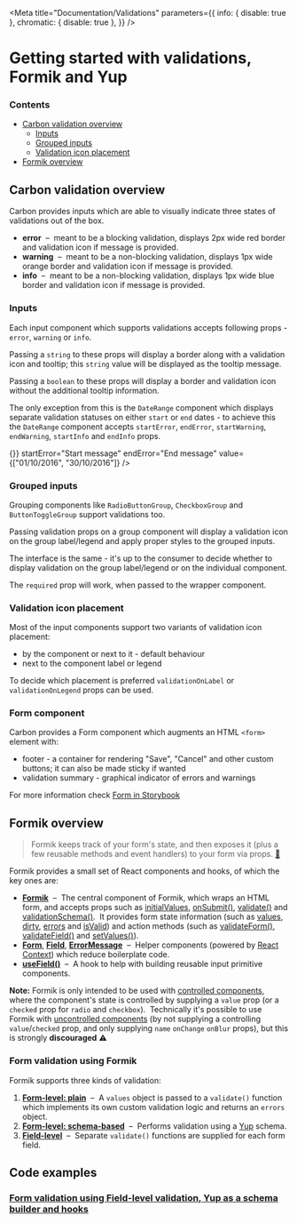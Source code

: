 
<Meta
  title="Documentation/Validations"
  parameters={{
    info: { disable: true },
    chromatic: { disable: true },
  }}
/>

# Getting started with validations, Formik and Yup

### Contents

- [Carbon validation overview](#carbon-validation-overview)
  - [Inputs](#inputs)
  - [Grouped inputs](#grouped-inputs)
  - [Validation icon placement](#validation-icon-placement)
- [Formik overview](#formik-overview)

## Carbon validation overview

Carbon provides inputs which are able to visually indicate three states of validations out of the box.

- **error**  –  meant to be a blocking validation, displays 2px wide red border and validation icon if message is provided.
- **warning**  –  meant to be a non-blocking validation, displays 1px wide orange border and validation icon if message is provided.
- **info**  –  meant to be a non-blocking validation, displays 1px wide blue border and validation icon if message is provided.

### Inputs

Each input component which supports validations accepts following props - `error`, `warning` or `info`.

Passing a `string` to these props will display a border along with a validation icon and tooltip; this `string` value will be displayed as the tooltip message.

<Canvas>
  <Story name="string validation">
    <Textbox name="name" value="value" error="Message" />
  </Story>
</Canvas>

Passing a `boolean` to these props will display a border and validation icon without the additional tooltip information.

<Canvas>
  <Story name="boolean validation">
    <Textbox name="name" value="value" error={true} />
  </Story>
</Canvas>

The only exception from this is the `DateRange` component which displays separate validation statuses on either `start` or `end` dates - to achieve this the `DateRange` component accepts `startError`, `endError`, `startWarning`, `endWarning`, `startInfo` and `endInfo` props.

<Canvas>
  <Story name="date range validation">
    <DateRange
      name="name"
      onChange={() => {}}
      startError="Start message"
      endError="End message"
      value={["01/10/2016", "30/10/2016"]}
    />
  </Story>
</Canvas>

### Grouped inputs

Grouping components like `RadioButtonGroup`, `CheckboxGroup` and `ButtonToggleGroup` support validations too.

<Canvas>
  <Story name="grouped input validation">
    <RadioButtonGroup
      legend="Validation on buttons"
      name="name"
    >
      <RadioButton
        id="validations-on-buttons-radio-1"
        value="radio1"
        label="Radio Option 1"
        error="message"
      />
      <RadioButton
        id="validations-on-buttons-radio-2"
        value="radio2"
        label="Radio Option 2"
        warning="message"
      />
      <RadioButton
        id="validations-on-buttons-radio-3"
        value="radio3"
        label="Radio Option 3"
        info="message"
      />
    </RadioButtonGroup>
  </Story>
</Canvas>

Passing validation props on a group component will display a validation icon on the group label/legend and apply proper styles to the grouped inputs.

<Canvas>
  <Story name="grouped legend validation">
    <RadioButtonGroup
      legend="Validation on the legend"
      name="name"
      error="Validation on group legend"
    >
      <RadioButton
        id="validations-on-legend-radio-1"
        value="radio1"
        label="Radio Option 1"
      />
      <RadioButton
        id="validations-on-legend-radio-2"
        value="radio2"
        label="Radio Option 2"
      />
      <RadioButton
        id="validations-on-legend-radio-3"
        value="radio3"
        label="Radio Option 3"
      />
    </RadioButtonGroup>
  </Story>
</Canvas>

The interface is the same - it's up to the consumer to decide whether to display validation on the group label/legend or on the individual component.

The `required` prop will work, when passed to the wrapper component.

<Canvas>
  <Story name="grouped required">
    <RadioButtonGroup name="required" legend="Example of required" required>
      <RadioButton id="required-radio-1" value="radio1" label="Radio Option 1" />
      <RadioButton id="required-radio-2" value="radio2" label="Radio Option 2" />
      <RadioButton id="required-radio-3" value="radio3" label="Radio Option 3" />
    </RadioButtonGroup>
  </Story>
</Canvas>

### Validation icon placement

Most of the input components support two variants of validation icon placement:

- by the component or next to it - default behaviour
- next to the component label or legend

To decide which placement is preferred `validationOnLabel` or `validationOnLegend` props can be used.

### Form component

Carbon provides a Form component which augments an HTML `<form>` element with:

- footer - a container for rendering "Save", "Cancel" and other custom buttons; it can also be made sticky if wanted
- validation summary - graphical indicator of errors and warnings

For more information check [Form in Storybook](https://carbon.sage.com/?path=/docs/form)

## Formik overview

> Formik keeps track of your form's state, and then exposes it (plus a few reusable methods and event handlers) to your
> form via props. [🔗](https://jaredpalmer.com/formik/docs/overview#the-gist)

Formik provides a small set of React components and hooks, of which the key ones are:

- [**Formik**](https://jaredpalmer.com/formik/docs/api/formik)  –  The central component of Formik, which wraps an
  HTML form, and accepts props such as
  [initialValues](https://jaredpalmer.com/formik/docs/api/formik#initialvalues-values),
  [onSubmit()](https://jaredpalmer.com/formik/docs/api/formik#onsubmit-values-values-formikbag-formikbag-void),
  [validate()](https://jaredpalmer.com/formik/docs/api/formik#validate-values-values-formikerrors-values-promise-any)
  and [validationSchema()](https://jaredpalmer.com/formik/docs/api/formik#validationschema-schema-schema).  It
  provides form state information (such as
  [values](https://jaredpalmer.com/formik/docs/api/formik#values-field-string-any),
  [dirty](https://jaredpalmer.com/formik/docs/api/formik#dirty-boolean),
  [errors](https://jaredpalmer.com/formik/docs/api/formik#errors-field-string-string) and
  [isValid](https://jaredpalmer.com/formik/docs/api/formik#isvalid-boolean)) and action methods (such as
  [validateForm()](https://jaredpalmer.com/formik/docs/api/formik#validateform-values-any-promise-formikerrors-values),
  [validateField()](https://jaredpalmer.com/formik/docs/api/formik#validatefield-field-string-void) and
  [setValues()](https://jaredpalmer.com/formik/docs/api/formik#setvalues-fields-field-string-any-void)).
- [**Form**](https://jaredpalmer.com/formik/docs/api/form),
  [**Field**](https://jaredpalmer.com/formik/docs/api/field),
  [**ErrorMessage**](https://jaredpalmer.com/formik/docs/api/errormessage)  –  Helper components (powered by
  [React Context](https://reactjs.org/docs/context.html)) which reduce boilerplate code.
- [**useField()**](https://jaredpalmer.com/formik/docs/api/useField)  –  A hook to help with building reusable input
  primitive components.

**Note:** Formik is only intended to be used with
[controlled components](https://reactjs.org/docs/forms.html#controlled-components), where the component's state is
controlled by supplying a `value` prop (or a `checked` prop for `radio` and `checkbox`).  Technically it's possible to
use Formik with [uncontrolled components](https://reactjs.org/docs/uncontrolled-components.html) (by not supplying a
controlling `value`/`checked` prop, and only supplying `name` `onChange` `onBlur` props), but this is strongly
**discouraged** ⚠️

### Form validation using Formik

Formik supports three kinds of validation:

1. [**Form-level: plain**](https://jaredpalmer.com/formik/docs/guides/validation#validate)  –  A `values` object is
   passed to a `validate()` function which implements its own custom validation logic and returns an `errors` object.
2. [**Form-level: schema-based**](https://jaredpalmer.com/formik/docs/guides/validation#validationschema)  –  Performs
   validation using a [Yup](https://github.com/jquense/yup) schema.
3. [**Field-level**](https://jaredpalmer.com/formik/docs/guides/validation#field-level-validation)  –  Separate
   `validate()` functions are supplied for each form field.

## Code examples

### [Form validation using Field-level validation, Yup as a schema builder and hooks](https://codesandbox.io/s/carbon-formik-yup-latest-ctj8n)
